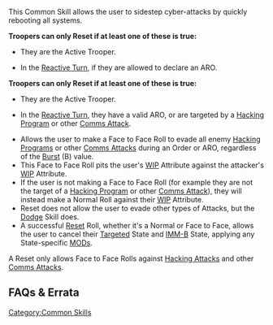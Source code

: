 {{section-common-skills}}


This Common Skill allows the user to sidestep cyber-attacks by quickly rebooting all systems.

{{skillbox |greenyellow| RESET | SHORT SKILL / ARO}}
{{skill-label | No LoF}}
{{Requirements}}
{{update | 1.1.1, Dec 2021}}
'''Troopers can only Reset if at least one of these is true:'''
*They are the Active Trooper.
*{{erratahighlight}}In the [[Reactive Turn]], if they are allowed to declare an ARO.
{{update-end}}
{{original}}
'''Troopers can only Reset if at least one of these is true:'''
*They are the Active Trooper.
*{{originalhighlight}}In the [[Reactive Turn]], they have a valid ARO, or are targeted by a [[Hacking Program]] or other [[Comms Attack]]. {{seefaq}}
{{original-end}}
{{effects}}
*Allows the user to make a Face to Face Roll to evade all enemy [[Hacking Programs]] or other [[Comms Attacks]] during an Order or ARO, regardless of the [[Burst]] (B) value.
*This Face to Face Roll pits the user's [[WIP]] Attribute against the attacker's [[WIP]] Attribute.
*If the user is not making a Face to Face Roll (for example they are not the target of a [[Hacking Program]] or other [[Comms Attack]]), they will instead make a Normal Roll against their [[WIP]] Attribute.
*Reset does not allow the user to evade other types of Attacks, but the [[Dodge]] Skill does.
*A successful [[Reset]] Roll, whether it's a Normal or Face to Face, allows the user to cancel their [[Targeted]] State and [[IMM-B]] State, applying any State-specific [[MODs]]. {{seefaq | State MODs are cumulative.}}


{{remember-start}}
A Reset only allows Face to Face Rolls against [[Hacking Attacks]] and other [[Comms Attacks]]. 
{{remember-end}}


== FAQs & Errata ==

{{faqbox |
type = faq |
title = N4 FAQ |
version = 1.0, Jan 2021 |
q = Q: Do State MODs all stack with each other? For example, if a Trooper is in IMM-B and Targeted State, do they apply a -6 MOD to all their Reset Rolls? |
a = A: Yes. |
related = [[Dodge]], [[Immobilized-A State]], [[Immobilized-B State]], [[Isolated State]], [[Reset]], [[Targeted State]] }}


{{faqbox |
type = faq |
title = <s>N4 FAQ</s> |
version = Removed in 1.1.1, Dec 2021 <s>1.0, Jan 2021</s> |
q = <s>Q: How do Hacking Area AROs work, and do they allow the Trooper to Dodge?</s> |
a = <s>A: Hacking Program AROs and Reset AROs are considered valid AROs for a Hacker if the Active Trooper is inside the Hacker’s Hacking Area. Dodge AROs are not considered valid for Hacking Area AROs.</s>  |
related = [[Dodge]], [[Hacking Area]], [[Reset]] }}


{{faqbox |
type = errata |
title = <s>N4 Errata</s> |
version = Removed in 1.1.1, Dec 2021 <s>1.0, Jan 2021</s> |
q = <s>[Errata] In the Hacking example (p61), the Knight of Justice and the Orc both declare an ARO but this appears to contradict the rules for AROs</s>. |
a = <s>Remember that non-LoF AROs can be declared anyway, and then in the ARO Check step you find out if the ARO was valid.</s> |
related = [[Hacking Area]], [[Reset]] }}


{{section-common-skills}}



[[Category:Common Skills]]